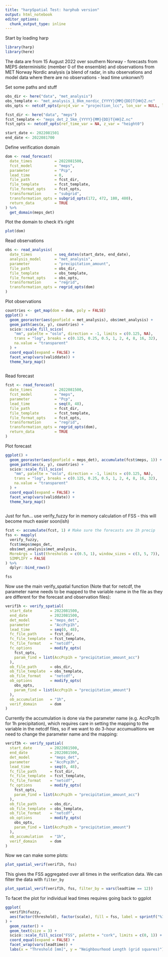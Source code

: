 ```yaml
---
title: "harpSpatial Test: harphub version"
output: html_notebook
editor_options: 
  chunk_output_type: inline
---
```


Start by loading harp
```r
library(harp)
library(here)
```

The data are from 15 August 2022 over southern Norway - forecasts from MEPS determinisitic (member 0 of the ensemble) and observations from MET Norway Nordic analysis (a blend of radar, in situ observations and model data where there are no observations - lead time unkonwn?)

Set some paths and stuff
```r
obs_dir <- here("data", "met_analysis")
obs_template <- "met_analysis_1_0km_nordic_{YYYY}{MM}{DD}T{HH}Z.nc"
obs_opts <- netcdf_opts(proj4_var = "projection_lcc", lon_var = NULL, lat_var = NULL)

fcst_dir <- here("data", "meps")
fcst_template <- "meps_det_2_5km_{YYYY}{MM}{DD}T{HH}Z.nc"
fcst_opts <- netcdf_opts(ref_time_var = NA, z_var = "height0")

start_date <- 2022081501
end_date <- 2022081700
```

Define verification domain
```r
dom <- read_forecast(
  date_times          = 2022081500,
  fcst_model          = "meps", 
  parameter           = "Pcp",
  lead_time           = 0,
  file_path           = fcst_dir,
  file_template       = fcst_template,
  file_format_opts    = fcst_opts,
  transformation      = "subgrid",
  transformation_opts = subgrid_opts(172, 472, 180, 480),
  return_data         = TRUE 
) %>% 
  get_domain(meps_det)
```

Plot the domain to check it's right
```r
plot(dom)
```


Read observations
```r
obs <- read_analysis(
  date_times          = seq_dates(start_date, end_date),
  analysis_model      = "met_analysis",
  parameter           = "precipitation_amount",
  file_path           = obs_dir,
  file_template       = obs_template,
  file_format_opts    = obs_opts,
  transformation      = "regrid",
  transformation_opts = regrid_opts(dom)
)
```

Plot observations
```r
countries <- get_map(dom = dom, poly = FALSE)
ggplot() + 
  geom_georaster(aes(geofield = met_analysis), obs$met_analysis) +
  geom_path(aes(x, y), countries) + 
  scico::scale_fill_scico(
    "mm", palette = "oslo", direction = -1, limits = c(0.125, NA),
    trans = "log", breaks = c(0.125, 0.25, 0.5, 1, 2, 4, 8, 16, 32),
    na.value = "transparent"
  ) +
  coord_equal(expand = FALSE) +
  facet_wrap(vars(validdate)) +
  theme_harp_map()
  
```

Read forecast
```r
fcst <- read_forecast(
  date_times          = 2022081500,
  fcst_model          = "meps",
  parameter           = "Pcp",
  lead_time           = seq(0, 48),
  file_path           = fcst_dir,
  file_template       = fcst_template,
  file_format_opts    = fcst_opts,
  transformation      = "regrid",
  transformation_opts = regrid_opts(dom),
  return_data         = TRUE 
)

```

Plot forecast
```r
ggplot() + 
  geom_georaster(aes(geofield = meps_det), accumulate(fcst$meps, 1)) +
  geom_path(aes(x, y), countries) + 
  scico::scale_fill_scico(
    "mm", palette = "oslo", direction = -1, limits = c(0.125, NA),
    trans = "log", breaks = c(0.125, 0.25, 0.5, 1, 2, 4, 8, 16, 32),
    na.value = "transparent"
  ) +
  coord_equal(expand = FALSE) +
  facet_wrap(vars(validdate)) +
  theme_harp_map()
  
```

Just for fun... use verify_fuzzy for in memory calculation of FSS - this will become much easier soon(ish)
```r
fcst <- accumulate(fcst, 1) # Make sure the forecasts are 1h precip
fss <- mapply(
  verify_fuzzy,
  fcst$meps$meps_det,
  obs$met_analysis$met_analysis,
  MoreArgs = list(thresholds = c(0.5, 1), window_sizes = c(3, 5, 7)),
  SIMPLIFY = FALSE
) %>% 
  dplyr::bind_rows()
```

```r
fss
```

Now use the main verify_spatial function (Note that for netcdf, the parameter name needs to be mapped to the variable name in the file as they are different for the forecast and observation files):
```r
verif1h <- verify_spatial(
  start_date        = 2022081500,
  end_date          = 2022081500,
  det_model         = "meps_det",
  parameter         = "AccPcp1h",
  lead_time         = seq(0, 48),
  fc_file_path      = fcst_dir,
  fc_file_template  = fcst_template,
  fc_file_format    = "netcdf",
  fc_options        = modify_opts(
    fcst_opts, 
    param_find = list(AccPcp1h = "precipitation_amount_acc")
  ),
  ob_file_path      = obs_dir, 
  ob_file_template  = obs_template,
  ob_file_format    = "netcdf",
  ob_options        = modify_opts(
    obs_opts, 
    param_find = list(AccPcp1h = "precipitation_amount")
  ),
  ob_accumulation   = "1h",
  verif_domain      = dom
)

```

Currently the accumulation is done via the parameter name (e.g. AccPcp1h for 1h precipitation), which requires care in setting the mapping to the variable in the netcdf files, so if we want to do 3-hour accumualtions we need to change the parameter name and the mapping:
```r
verif3h <- verify_spatial(
  start_date        = 2022081500,
  end_date          = 2022081500,
  det_model         = "meps_det",
  parameter         = "AccPcp3h",
  lead_time         = seq(0, 48),
  fc_file_path      = fcst_dir,
  fc_file_template  = fcst_template,
  fc_file_format    = "netcdf",
  fc_options        = modify_opts(
    fcst_opts, 
    param_find = list(AccPcp3h = "precipitation_amount_acc")
  ),
  ob_file_path      = obs_dir, 
  ob_file_template  = obs_template,
  ob_file_format    = "netcdf",
  ob_options        = modify_opts(
    obs_opts, 
    param_find = list(AccPcp3h = "precipitation_amount")
  ),
  ob_accumulation   = "1h",
  verif_domain      = dom
)
```

Now we can make some plots:
```r
plot_spatial_verif(verif1h, fss)
```

This gives the FSS aggregated over all times in the verification data. We can filter the data with `filter_by`
```r
plot_spatial_verif(verif1h, fss, filter_by = vars(leadtime == 12))
```

To facet the plot for individual lead times requires going back to ggplot
```r
ggplot(
  verif1h$fuzzy, 
  aes(factor(threshold), factor(scale), fill = fss, label = sprintf("%1.2f", fss))
) +
  geom_raster() +
  geom_text(size = 3) +
  scico::scale_fill_scico("FSS", palette = "cork", limits = c(0, 1)) +
  coord_equal(expand = FALSE) + 
  facet_wrap(vars(leadtime)) + 
  labs(x = "Threshold [mm]", y = "Neighbourhood Length (grid squares)")
```

